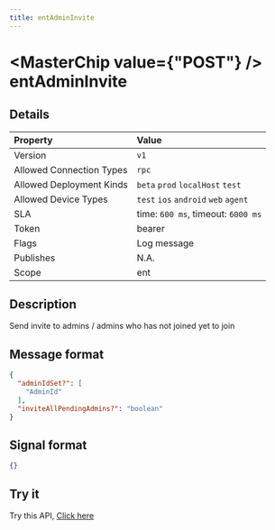 ```yaml
---
title: entAdminInvite
---
```



# <MasterChip value={"POST"} /> entAdminInvite

## Details

| Property | Value | 
| :--- | :--- | 
| Version | `v1` |
| Allowed Connection Types | `rpc`  |
| Allowed Deployment Kinds | `beta` `prod` `localHost` `test`  |
| Allowed Device Types | `test` `ios` `android` `web` `agent`  |
| SLA | time: `600 ms`, timeout: `6000 ms` |
| Token | bearer |
| Flags | Log message |
| Publishes | N.A. |
| Scope | ent |


## Description

Send invite to admins / admins who has not joined yet to join

## Message format

```json copy
{
  "adminIdSet?": [
    "AdminId"
  ],
  "inviteAllPendingAdmins?": "boolean"
}
```

## Signal format

```json copy
{}
```

## Try it

Try this API, [Click here](https://web.neome.ai/api?path=studio_studioMain_entAdminInvite)

